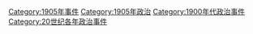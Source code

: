 [[Category:1905年事件|Category:1905年事件]]
[[Category:1905年政治|Category:1905年政治]]
[[Category:1900年代政治事件|Category:1900年代政治事件]]
[[Category:20世纪各年政治事件|Category:20世纪各年政治事件]]